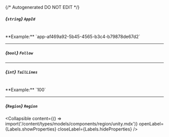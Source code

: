 {/* Autogenerated DO NOT EDIT  */}

##### *{`string`}* `AppId`
<br/>
**Example:** `app-af469a92-5b45-4565-b3c4-b79878de67d2`

---
##### *{`bool`}* `Follow`

---
##### *{`int`}* `TailLines`
<br/>
**Example:** `100`

---
##### *{`Region`}* `Region`

<Collapsible content={() => import('/content/types/models/components/region/unity.mdx')} openLabel={Labels.showProperties} closeLabel={Labels.hideProperties} />



